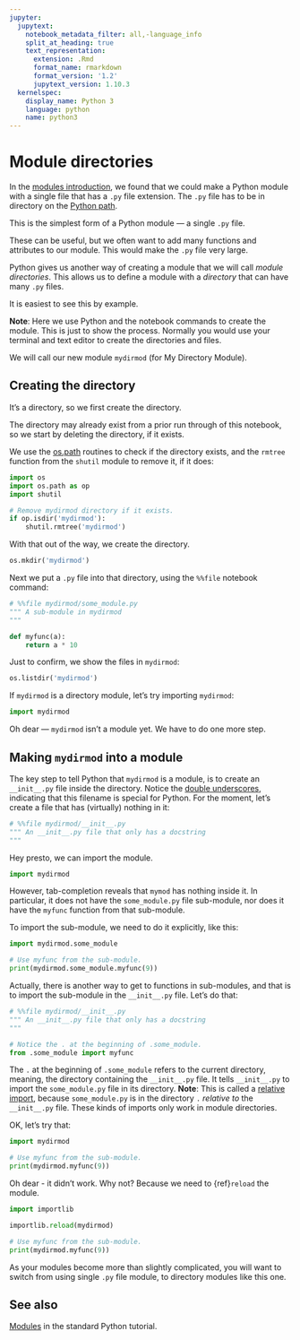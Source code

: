 ```yaml
---
jupyter:
  jupytext:
    notebook_metadata_filter: all,-language_info
    split_at_heading: true
    text_representation:
      extension: .Rmd
      format_name: rmarkdown
      format_version: '1.2'
      jupytext_version: 1.10.3
  kernelspec:
    display_name: Python 3
    language: python
    name: python3
---
```


# Module directories

In the [modules introduction](on_modules.Rmd), we found that we could make a
Python module with a single file that has a `.py` file extension.  The `.py`
file has to be in directory on the [Python path](sys_path.Rmd).

This is the simplest form of a Python module — a single `.py` file.

These can be useful, but we often want to add many functions and attributes to our module.  This would make the `.py` file very large.

Python gives us another way of creating a module that we will call *module
directories*.  This allows us to define a module with a *directory* that can have many `.py` files.

It is easiest to see this by example.

**Note**: Here we use Python and the notebook commands to create the module.
This is just to show the process.  Normally you would use your terminal and
text editor to create the directories and files.

We will call our new module `mydirmod` (for My Directory Module).

## Creating the directory

It's a directory, so we first create the directory.

The directory may already exist from a prior run through of this notebook, so we start by deleting the directory, if it exists.

We use the [os.path](path_manipulation.Rmd) routines to check if the directory
exists, and the `rmtree` function from the `shutil` module to remove it, if it
does:

```python
import os
import os.path as op
import shutil
```

```python
# Remove mydirmod directory if it exists.
if op.isdir('mydirmod'):
    shutil.rmtree('mydirmod')
```

With that out of the way, we create the directory.

```python
os.mkdir('mydirmod')
```

Next we put a `.py` file into that directory, using the `%%file` notebook command:

```python
# %%file mydirmod/some_module.py
""" A sub-module in mydirmod
"""

def myfunc(a):
    return a * 10
```

Just to confirm, we show the files in `mydirmod`:

```python
os.listdir('mydirmod')
```

If `mydirmod` is a directory module, let's try importing `mydirmod`:

```python
import mydirmod
```

Oh dear — `mydirmod` isn't a module yet.  We have to do one more step.


## Making `mydirmod` into a module

The key step to tell Python that `mydirmod` is a module, is to create an
`__init__.py` file inside the directory.  Notice the [double
underscores](dunders.Rmd), indicating that this filename is special for
Python.  For the moment, let's create a file that has (virtually) nothing in
it:

```python
# %%file mydirmod/__init__.py
""" An __init__.py file that only has a docstring
"""
```

Hey presto, we can import the module.

```python
import mydirmod
```

However, tab-completion reveals that `mymod` has nothing inside it.  In particular, it does not have the `some_module.py` file sub-module, nor does it have the `myfunc` function from that sub-module.

To import the sub-module, we need to do it explicitly, like this:

```python
import mydirmod.some_module

# Use myfunc from the sub-module.
print(mydirmod.some_module.myfunc(9))
```

Actually, there is another way to get to functions in sub-modules, and that is to import the sub-module in the `__init__.py` file.  Let's do that:

```python
# %%file mydirmod/__init__.py
""" An __init__.py file that only has a docstring
"""

# Notice the . at the beginning of .some_module.
from .some_module import myfunc
```

The `.` at the beginning of `.some_module` refers to the current directory,
meaning, the directory containing the `__init__.py` file.  It tells
`__init__.py` to import the `some_module.py` file in its directory.  **Note**:
This is called a [relative
import](https://docs.python.org/3/reference/import.html#package-relative-imports),
because `some_module.py` is in the directory `.` *relative to* the
`__init__.py` file.  These kinds of imports only work in module directories.


OK, let's try that:

```python
import mydirmod

# Use myfunc from the sub-module.
print(mydirmod.myfunc(9))
```

Oh dear - it didn't work.  Why not?  Because we need to {ref}`reload` the
module.

```python
import importlib

importlib.reload(mydirmod)
```

```python
# Use myfunc from the sub-module.
print(mydirmod.myfunc(9))
```

As your modules become more than slightly complicated, you will want to switch
from using single `.py` file module, to directory modules like this one.

## See also

[Modules](https://docs.python.org/3/tutorial/modules.html) in the standard
Python tutorial.
